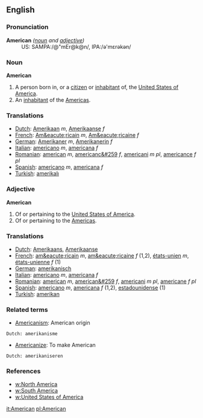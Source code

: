 ==English==

===Pronunciation===
;'''American''' ''([[noun]] and [[adjective]])''
:US: SAMPA:/@"mEr@k@n/, IPA:/&#601;'m&#603;r&#601;k&#601;n/

===Noun===

;'''American'''
#A person born in, or a [[citizen]] or [[inhabitant]] of, the [[United States of America]].
#An [[inhabitant]] of the [[America]]s.

=== Translations ===

*[[Dutch]]: [[Amerikaan]] ''m'', [[Amerikaanse]] ''f''
*[[French]]: [[Am&eacute;ricain]] ''m'', [[Am&eacute;ricaine]] ''f''
*[[German]]: [[Amerikaner]] ''m'', [[Amerikanerin]] ''f''
*[[Italian]]: [[americano]] ''m'', [[americana#Italian|americana]] ''f''
*[[Romanian]]: [[american]] ''m'', [[americanc&#259]] ''f'', [[americani]] ''m pl'', [[americance]] ''f pl''
*[[Spanish]]: [[americano]] ''m'', [[americana#Spanish|americana]] ''f''
*[[Turkish]]: [[amerikalı]]

=== Adjective ===

;'''American'''
#Of or pertaining to the [[United States of America]].
#Of or pertaining to the [[America]]s.

=== Translations ===

*[[Dutch]]: [[Amerikaans]], [[Amerikaanse]]
*[[French]]: [[am&eacute;ricain]] ''m'', [[am&eacute;ricaine]] ''f'' (1,2), [[états-unien]] ''m'', [[états-unienne]] ''f'' (1)
*[[German]]: [[amerikanisch]]
*[[Italian]]: [[americano]] ''m'', [[americana]] ''f''
*[[Romanian]]: [[american]] ''m'', [[american&#259]] ''f'', [[americani]] ''m pl'', [[americane]] ''f pl''
*[[Spanish]]: [[americano]] ''m'', [[americana]] ''f'' (1,2), [[estadounidense]] (1)
*[[Turkish]]: [[amerikan]]

=== Related terms ===

*[[Americanism]]: American origin
 Dutch: amerikanisme
*[[Americanize]]: To make American
 Dutch: amerikaniseren

=== References ===

*[[w:North America]]
*[[w:South America]]
*[[w:United States of America]]

[[it:American]]
[[pl:American]]